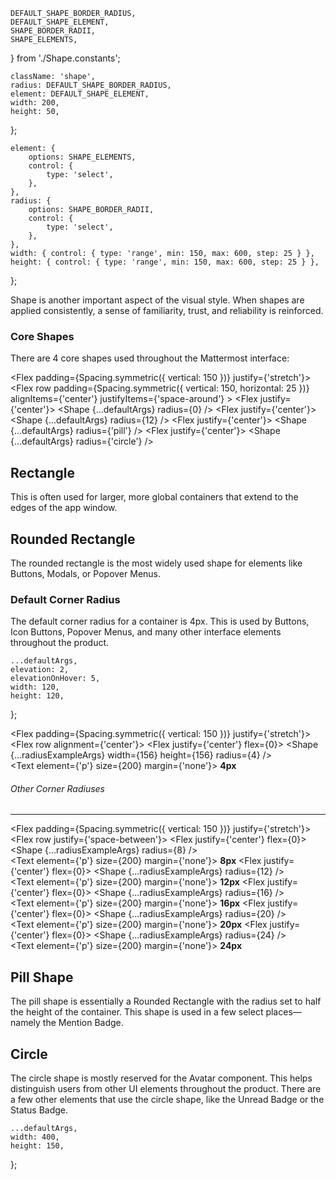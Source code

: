 

    DEFAULT_SHAPE_BORDER_RADIUS,
    DEFAULT_SHAPE_ELEMENT,
    SHAPE_BORDER_RADII,
    SHAPE_ELEMENTS,
} from './Shape.constants';

<Meta component={Shape} title="Foundations/Shape" />

    className: 'shape',
    radius: DEFAULT_SHAPE_BORDER_RADIUS,
    element: DEFAULT_SHAPE_ELEMENT,
    width: 200,
    height: 50,
};

    element: {
        options: SHAPE_ELEMENTS,
        control: {
            type: 'select',
        },
    },
    radius: {
        options: SHAPE_BORDER_RADII,
        control: {
            type: 'select',
        },
    },
    width: { control: { type: 'range', min: 150, max: 600, step: 25 } },
    height: { control: { type: 'range', min: 150, max: 600, step: 25 } },
};

<Title>Shape</Title>

<Subtitle>
    Shape is another important aspect of the visual style. When shapes are applied consistently, a
    sense of familiarity, trust, and reliability is reinforced.
</Subtitle>

### Core Shapes

There are 4 core shapes used throughout the Mattermost interface:

<Flex padding={Spacing.symmetric({ vertical: 150 })} justify={'stretch'}>
    <Flex
        row
        padding={Spacing.symmetric({ vertical: 150, horizontal: 25 })}
        alignItems={'center'}
        justifyItems={'space-around'}
    >
        <Flex justify={'center'}>
            <Shape {...defaultArgs} radius={0} />
        </Flex>
        <Flex justify={'center'}>
            <Shape {...defaultArgs} radius={12} />
        </Flex>
        <Flex justify={'center'}>
            <Shape {...defaultArgs} radius={'pill'} />
        </Flex>
        <Flex justify={'center'}>
            <Shape {...defaultArgs} radius={'circle'} />
        </Flex>
    </Flex>
</Flex>

## Rectangle

This is often used for larger, more global containers that extend to the edges of the app window.

## Rounded Rectangle

The rounded rectangle is the most widely used shape for elements like Buttons, Modals, or Popover Menus.

### Default Corner Radius

The default corner radius for a container is 4px.
This is used by Buttons, Icon Buttons, Popover Menus, and many other interface elements throughout the product.

    ...defaultArgs,
    elevation: 2,
    elevationOnHover: 5,
    width: 120,
    height: 120,
};

<Flex padding={Spacing.symmetric({ vertical: 150 })} justify={'stretch'}>
    <Flex row alignment={'center'}>
        <Flex justify={'center'} flex={0}>
            <Flex padding={Spacing.all(150)}>
                <Shape {...radiusExampleArgs} width={156} height={156} radius={4} />
            </Flex>
            <br />
            <Text element={'p'} size={200} margin={'none'}>
                <strong>4px</strong>
            </Text>
        </Flex>
    </Flex>
</Flex>

###### Other Corner Radiuses

---

<Flex padding={Spacing.symmetric({ vertical: 150 })} justify={'stretch'}>
    <Flex row justify={'space-between'}>
        <Flex justify={'center'} flex={0}>
            <Flex padding={Spacing.all(150)}>
                <Shape {...radiusExampleArgs} radius={8} />
            </Flex>
            <br />
            <Text element={'p'} size={200} margin={'none'}>
                <strong>8px</strong>
            </Text>
        </Flex>
        <Flex justify={'center'} flex={0}>
            <Flex padding={Spacing.all(150)}>
                <Shape {...radiusExampleArgs} radius={12} />
            </Flex>
            <br />
            <Text element={'p'} size={200} margin={'none'}>
                <strong>12px</strong>
            </Text>
        </Flex>
        <Flex justify={'center'} flex={0}>
            <Flex padding={Spacing.all(150)}>
                <Shape {...radiusExampleArgs} radius={16} />
            </Flex>
            <br />
            <Text element={'p'} size={200} margin={'none'}>
                <strong>16px</strong>
            </Text>
        </Flex>
        <Flex justify={'center'} flex={0}>
            <Flex padding={Spacing.all(150)}>
                <Shape {...radiusExampleArgs} radius={20} />
            </Flex>
            <br />
            <Text element={'p'} size={200} margin={'none'}>
                <strong>20px</strong>
            </Text>
        </Flex>
        <Flex justify={'center'} flex={0}>
            <Flex padding={Spacing.all(150)}>
                <Shape {...radiusExampleArgs} radius={24} />
            </Flex>
            <br />
            <Text element={'p'} size={200} margin={'none'}>
                <strong>24px</strong>
            </Text>
        </Flex>
    </Flex>
</Flex>

## Pill Shape

The pill shape is essentially a Rounded Rectangle with the radius set to half the height of the container.
This shape is used in a few select places—namely the Mention Badge.

## Circle

The circle shape is mostly reserved for the Avatar component.
This helps distinguish users from other UI elements throughout the product.
There are a few other elements that use the circle shape, like the Unread Badge or the Status Badge.

<ArgsTable of={Shape} />

    ...defaultArgs,
    width: 400,
    height: 150,
};

<Canvas hidden>
    <Story
        name="Rectangle"
        argTypes={argTypes}
        args={{
            ...canvasExampleArgs,
            radius: 0,
            elevation: 0,
        }}
    >
        {(args) => <Shape {...args} />}
    </Story>
    <Story
        name="Rounded Rectangle"
        argTypes={argTypes}
        args={{
            ...canvasExampleArgs,
            radius: 16,
        }}
    >
        {(args) => <Shape {...args} />}
    </Story>
    <Story
        name="Pill"
        argTypes={argTypes}
        args={{
            ...canvasExampleArgs,
            radius: 'pill',
            elevation: 2,
        }}
    >
        {(args) => <Shape {...args} />}
    </Story>
    <Story
        name="Circle"
        argTypes={argTypes}
        args={{
            ...canvasExampleArgs,
            radius: 'circle',
            elevation: 3,
            element: 'section',
            width: 400,
            height: 100,
        }}
    >
        {(args) => <Shape {...args} />}
    </Story>
</Canvas>
